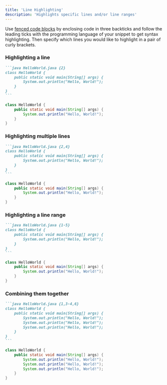```yaml
---
title: 'Line Highlighting'
description: 'Highlights specific lines and/or line ranges'
---
```


Use [fenced code blocks](https://www.markdownguide.org/extended-syntax/#fenced-code-blocks) by enclosing code in three backticks and follow the leading ticks with the programming language of your snippet to get syntax highlighting. Then specify which lines you would like to highlight in a pair of curly brackets.

### Highlighting a line

````md
```java HelloWorld.java {2}
class HelloWorld {
    public static void main(String[] args) {
        System.out.println("Hello, World!");
    }
}
```
````

```java HelloWorld.java {2}
class HelloWorld {
    public static void main(String[] args) {
        System.out.println("Hello, World!");
    }
}
```

### Highlighting multiple lines

````md
```java HelloWorld.java {2,4}
class HelloWorld {
    public static void main(String[] args) {
        System.out.println("Hello, World!");
    }
}
```
````

```java HelloWorld.java {2,4}
class HelloWorld {
    public static void main(String[] args) {
        System.out.println("Hello, World!");
    }
}
```

### Highlighting a line range

````md
```java HelloWorld.java {1-5}
class HelloWorld {
    public static void main(String[] args) {
        System.out.println("Hello, World!");
    }
}
```
````

```java HelloWorld.java {1-5}
class HelloWorld {
    public static void main(String[] args) {
        System.out.println("Hello, World!");
    }
}
```

### Combining them together

````md
```java HelloWorld.java {1,3-4,6}
class HelloWorld {
    public static void main(String[] args) {
        System.out.println("Hello, World!");
        System.out.println("Hello, World!");
        System.out.println("Hello, World!");
    }
}
```
````

```java HelloWorld.java {1,3-4,6}
class HelloWorld {
    public static void main(String[] args) {
        System.out.println("Hello, World!");
        System.out.println("Hello, World!");
        System.out.println("Hello, World!");
    }
}
```
